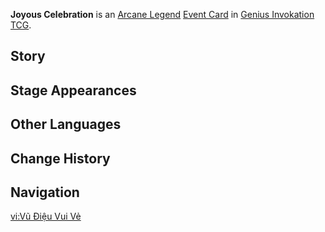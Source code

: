 {{Genius Invokation TCG Infobox
|id        = 330003
|image     = Joyous Celebration Event Card.png
|type      = Event Card
|group     = Arcane Legend
|effect    = '''Your active character must be one of the following elemental types to play this card:''' {{color|Cryo}}/{{color|Hydro}}/{{color|Pyro}}/{{color|Electro}}/{{color|Dendro}}: The element corresponding to your active character's Elemental Type will be applied to all your characters affected by elements.
|matching  = 0
|source1   = {{Sold By}}
}}
'''Joyous Celebration''' is an [[Arcane Legend Card|Arcane Legend]] [[Event Card]] in [[Genius Invokation TCG]].

==Story==
{{Description|"Celebration should be shared with everyone."|title=Joyous Celebration}}

==Stage Appearances==
{{Genius Invokation TCG Stage Appearances}}

==Other Languages==
{{Other Languages
|en      = Joyous Celebration
|zhs     = 愉舞欢游
|zhs_rm  = Yúwǔ Huānyóu
|zht     = 愉舞歡遊
|zht_rm  = Yúwǔ Huānyóu
|zh_tl   = 
|ja      = 雀躍のパレード
|ja_rm   = Jakuyaku no Pareedo
|ja_tl   = Joyous Parade
|ko      = 기쁨<->의 축제
|ko_tl   = Festival of Joy
|es      = Danza jocosa
|es_tl   = Festive Dance
|fr      = Joyeuse célébration
|fr_tl   = Joyous Celebration
|ru      = Танец радости
|ru_tl   = Dance of Joy
|th      = Joyous Celebration
|vi      = Vũ Điệu Vui Vẻ
|vi_tl   = 
|de      = Freudige Feier
|de_tl   = Joyous Celebration
|id      = Joyous Celebration
|pt      = Dança da Alegria
|pt_tl   = 
|tr      = Neşe Dolu Kutlama
|tr_tl   = 
|it      = Celebrazione gioiosa
|it_tl   = 
}}

==Change History==
{{Change History|4.0}}

==Navigation==
{{Genius Invokation TCG Navbox|Event Card}}

[[vi:Vũ Điệu Vui Vẻ]]